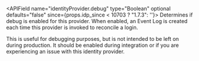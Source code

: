 
<APIField name="identityProvider.debug" type="Boolean" optional defaults="false" since={props.idp_since < 10703 ? "1.7.3": ''}>
  Determines if debug is enabled for this provider. When enabled, an Event Log is created each time this provider is invoked to reconcile a login.

  This is useful for debugging purposes, but is not intended to be left on during production. It should be enabled during integration or if you are experiencing an issue with this identity provider.
</APIField>
